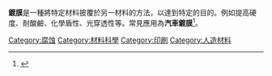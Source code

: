 {{multiple issues|
{{expand|time=2014-09-19T17:21:51+00:00}}
{{expert|time=2014-09-19T17:21:51+00:00}}

}}
'''鍍膜'''是一種將特定材料披覆於另一材料的方法，以達到特定的目的。例如提高硬度、耐酸鹼、化學盾性、光穿透性等。常見應用為'''汽車鍍膜'''<ref>{{cite web|url=https://www.ceramicpro-workshop.com/coating-01|title=鍍膜Coating 101|publisher=Ceramic Pro Hong Kong|date=20 March 2020|access-date=2020-03-20|archive-date=2021-02-24|archive-url=https://web.archive.org/web/20210224232233/https://www.ceramicpro-workshop.com/coating-01|dead-url=no}}</ref>。

[[Category:腐蚀|Category:腐蚀]]
[[Category:材料科學|Category:材料科學]]
[[Category:印刷|Category:印刷]]
[[Category:人造材料|Category:人造材料]]